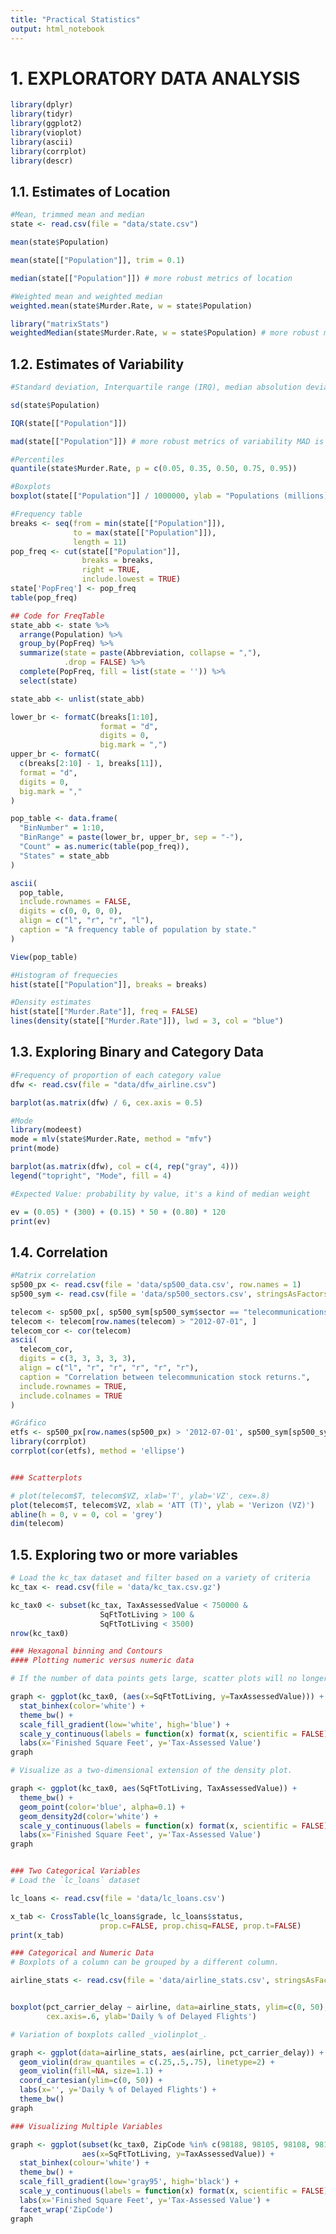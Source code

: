 ```yaml
---
title: "Practical Statistics"
output: html_notebook
---
```


# 1. EXPLORATORY DATA ANALYSIS

```r

library(dplyr)
library(tidyr)
library(ggplot2)
library(vioplot)
library(ascii)
library(corrplot)
library(descr)

```

## 1.1. Estimates of Location

```r

#Mean, trimmed mean and median
state <- read.csv(file = "data/state.csv")

mean(state$Population)

mean(state[["Population"]], trim = 0.1)

median(state[["Population"]]) # more robust metrics of location

#Weighted mean and weighted median
weighted.mean(state$Murder.Rate, w = state$Population)

library("matrixStats")
weightedMedian(state$Murder.Rate, w = state$Population) # more robust metrics of location

```

## 1.2. Estimates of Variability

```r

#Standard deviation, Interquartile range (IRQ), median absolution deviation (MAD)

sd(state$Population)

IQR(state[["Population"]])

mad(state[["Population"]]) # more robust metrics of variability MAD is equal to median(|xi – x|)

#Percentiles
quantile(state$Murder.Rate, p = c(0.05, 0.35, 0.50, 0.75, 0.95))

#Boxplots
boxplot(state[["Population"]] / 1000000, ylab = "Populations (millions)")

#Frequency table
breaks <- seq(from = min(state[["Population"]]),
              to = max(state[["Population"]]),
              length = 11)
pop_freq <- cut(state[["Population"]],
                breaks = breaks,
                right = TRUE,
                include.lowest = TRUE)
state['PopFreq'] <- pop_freq
table(pop_freq)

## Code for FreqTable
state_abb <- state %>%
  arrange(Population) %>%
  group_by(PopFreq) %>%
  summarize(state = paste(Abbreviation, collapse = ","),
            .drop = FALSE) %>%
  complete(PopFreq, fill = list(state = '')) %>%
  select(state)

state_abb <- unlist(state_abb)

lower_br <- formatC(breaks[1:10],
                    format = "d",
                    digits = 0,
                    big.mark = ",")
upper_br <- formatC(
  c(breaks[2:10] - 1, breaks[11]),
  format = "d",
  digits = 0,
  big.mark = ","
)

pop_table <- data.frame(
  "BinNumber" = 1:10,
  "BinRange" = paste(lower_br, upper_br, sep = "-"),
  "Count" = as.numeric(table(pop_freq)),
  "States" = state_abb
)

ascii(
  pop_table,
  include.rownames = FALSE,
  digits = c(0, 0, 0, 0),
  align = c("l", "r", "r", "l"),
  caption = "A frequency table of population by state."
)

View(pop_table)

#Histogram of frequecies
hist(state[["Population"]], breaks = breaks)

#Density estimates
hist(state[["Murder.Rate"]], freq = FALSE)
lines(density(state[["Murder.Rate"]]), lwd = 3, col = "blue")

```

## 1.3. Exploring Binary and Category Data

```r

#Frequency of proportion of each category value
dfw <- read.csv(file = "data/dfw_airline.csv")

barplot(as.matrix(dfw) / 6, cex.axis = 0.5)

#Mode
library(modeest)
mode = mlv(state$Murder.Rate, method = "mfv")
print(mode)

barplot(as.matrix(dfw), col = c(4, rep("gray", 4)))
legend("topright", "Mode", fill = 4)

#Expected Value: probability by value, it's a kind of median weight

ev = (0.05) * (300) + (0.15) * 50 + (0.80) * 120
print(ev)

```

## 1.4. Correlation

```r

#Matrix correlation
sp500_px <- read.csv(file = 'data/sp500_data.csv', row.names = 1)
sp500_sym <- read.csv(file = 'data/sp500_sectors.csv', stringsAsFactors = FALSE)

telecom <- sp500_px[, sp500_sym[sp500_sym$sector == "telecommunications_services", 'symbol']]
telecom <- telecom[row.names(telecom) > "2012-07-01", ]
telecom_cor <- cor(telecom)
ascii(
  telecom_cor,
  digits = c(3, 3, 3, 3, 3),
  align = c("l", "r", "r", "r", "r", "r"),
  caption = "Correlation between telecommunication stock returns.",
  include.rownames = TRUE,
  include.colnames = TRUE
)

#Gráfico
etfs <- sp500_px[row.names(sp500_px) > '2012-07-01', sp500_sym[sp500_sym$sector == 'etf', 'symbol']]
library(corrplot)
corrplot(cor(etfs), method = 'ellipse')


### Scatterplots

# plot(telecom$T, telecom$VZ, xlab='T', ylab='VZ', cex=.8)
plot(telecom$T, telecom$VZ, xlab = 'ATT (T)', ylab = 'Verizon (VZ)')
abline(h = 0, v = 0, col = 'grey')
dim(telecom)

```

## 1.5. Exploring two or more variables

```r

# Load the kc_tax dataset and filter based on a variety of criteria
kc_tax <- read.csv(file = 'data/kc_tax.csv.gz')

kc_tax0 <- subset(kc_tax, TaxAssessedValue < 750000 & 
                    SqFtTotLiving > 100 &
                    SqFtTotLiving < 3500)
nrow(kc_tax0)

### Hexagonal binning and Contours
#### Plotting numeric versus numeric data

# If the number of data points gets large, scatter plots will no longer be meaningful. Here methods that visualize densities are more useful. The `stat_hexbin` method for is one powerful approach.

graph <- ggplot(kc_tax0, (aes(x=SqFtTotLiving, y=TaxAssessedValue))) + 
  stat_binhex(color='white') + 
  theme_bw() + 
  scale_fill_gradient(low='white', high='blue') +
  scale_y_continuous(labels = function(x) format(x, scientific = FALSE)) +
  labs(x='Finished Square Feet', y='Tax-Assessed Value')
graph

# Visualize as a two-dimensional extension of the density plot.

graph <- ggplot(kc_tax0, aes(SqFtTotLiving, TaxAssessedValue)) +
  theme_bw() + 
  geom_point(color='blue', alpha=0.1) + 
  geom_density2d(color='white') + 
  scale_y_continuous(labels = function(x) format(x, scientific = FALSE)) +
  labs(x='Finished Square Feet', y='Tax-Assessed Value')
graph


### Two Categorical Variables
# Load the `lc_loans` dataset

lc_loans <- read.csv(file = 'data/lc_loans.csv')

x_tab <- CrossTable(lc_loans$grade, lc_loans$status, 
                    prop.c=FALSE, prop.chisq=FALSE, prop.t=FALSE)
print(x_tab)

### Categorical and Numeric Data
# Boxplots of a column can be grouped by a different column.

airline_stats <- read.csv(file = 'data/airline_stats.csv', stringsAsFactors = FALSE)


boxplot(pct_carrier_delay ~ airline, data=airline_stats, ylim=c(0, 50), 
        cex.axis=.6, ylab='Daily % of Delayed Flights')

# Variation of boxplots called _violinplot_.

graph <- ggplot(data=airline_stats, aes(airline, pct_carrier_delay)) + 
  geom_violin(draw_quantiles = c(.25,.5,.75), linetype=2) +
  geom_violin(fill=NA, size=1.1) +
  coord_cartesian(ylim=c(0, 50)) +
  labs(x='', y='Daily % of Delayed Flights') +
  theme_bw()
graph

### Visualizing Multiple Variables

graph <- ggplot(subset(kc_tax0, ZipCode %in% c(98188, 98105, 98108, 98126)),
                aes(x=SqFtTotLiving, y=TaxAssessedValue)) + 
  stat_binhex(colour='white') + 
  theme_bw() + 
  scale_fill_gradient(low='gray95', high='black') +
  scale_y_continuous(labels = function(x) format(x, scientific = FALSE)) +
  labs(x='Finished Square Feet', y='Tax-Assessed Value') +
  facet_wrap('ZipCode')
graph


```

